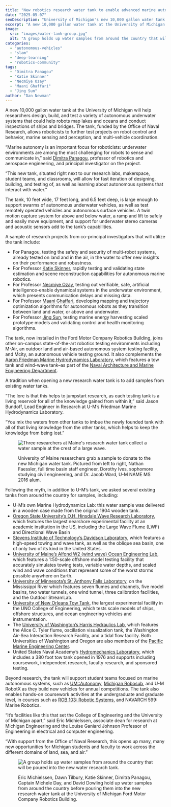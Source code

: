 ```yaml
---
title: "New robotics research water tank to enable advanced marine autonomy"
date: "2025-05-07"
seoDescription: "University of Michigan's new 10,000 gallon water tank enables advanced marine robotics research, supporting autonomous underwater vehicle development, multi-robot coordination, and marine sensing systems for ocean mapping and infrastructure inspection."
excerpt: "A new 10,000 gallon water tank at the University of Michigan will help researchers design, build, and test a variety of autonomous underwater systems that could help robots map lakes and oceans and conduct inspections of ships and bridges."
image:
  src: "images/water-tank-group.jpg"
  alt: "A group holds up water samples from around the country that will be poured into the new water research tank."
categories:
  - "autonomous-vehicles"
  - "slam"
  - "deep-learning"
  - "robotics-community"
tags:
  - "Dimitra Panagou"
  - "Katie Skinner"
  - "Necmiye Ozay"
  - "Maani Ghaffari"
  - "Jing Sun"
author: "Dan Newman"
---
```


<VideoCenter url="https://youtu.be/CxkPDz2u3UY" />

A new 10,000 gallon water tank at the University of Michigan will help researchers design, build, and test a variety of autonomous underwater systems that could help robots map lakes and oceans and conduct inspections of ships and bridges. The tank, funded by the Office of Naval Research, allows roboticists to further test projects on robot control and behavior, marine sensing and perception, and multi-vehicle coordination.

“Marine autonomy is an important focus for roboticists: underwater environments are among the most challenging for robots to sense and communicate in,” said [Dimitra Panagou](/people/faculty/dimitra-panagou), professor of robotics and aerospace engineering, and principal investigator on the project.

“This new tank, situated right next to our research labs, makerspace, student teams, and classrooms, will allow for fast iteration of designing, building, and testing of, as well as learning about autonomous systems that interact with water.”

The tank, 10 feet wide, 17 feet long, and 6.5 feet deep, is large enough to support swarms of autonomous underwater vehicles, as well as test remotely operated vehicles and autonomous surface vehicles. A twin motion capture system for above and below water, a ramp and lift to safely and easily move equipment, and support for underwater stereo cameras and acoustic sensors add to the tank’s capabilities.

A sample of research projects from co-principal investigators that will utilize the tank include:
- For Panagou, testing the safety and security of multi-robot systems, already tested on land and in the air, in the water to offer new insights on their performance and robustness.
- For Professor [Katie Skinner](/people/faculty/katie-skinner), rapidly testing and validating state estimation and scene reconstruction capabilities for autonomous marine robotics.
- For Professor [Necmiye Ozay](/people/faculty/necmiye-ozay), testing out verifiable, safe, artificial intelligence-enable dynamical systems in the underwater environment, which presents communication delays and missing data.
- For Professor [Maani Ghaffari](/people/faculty/maani-ghaffari), developing mapping and trajectory optimization algorithms for autonomous robots as they transition between land and water, or above and underwater.
- For Professor [Jing Sun](https://name.engin.umich.edu/people/sun-jing/), testing marine energy harvesting scaled prototype models and validating control and health monitoring algorithms.

<VideoCenter url="https://www.youtube.com/watch?v=UtNK1Ite8no" />

The tank, now installed in the Ford Motor Company Robotics Building, joins other on-campus state-of-the-art robotics testing environments including M-Air, an outdoor land and air-based autonomous system testing facility, and Mcity, an autonomous vehicle testing ground. It also complements the [Aaron Friedman Marine Hydrodynamics Laboratory](https://mhl.engin.umich.edu), which features a tow tank and wind-wave tank–as part of the [Naval Architecture and Marine Engineering Department](https://name.engin.umich.edu).

A tradition when opening a new research water tank is to add samples from existing water tanks.

“The lore is that this helps to jumpstart research, as each testing tank is a living reservoir for all of the knowledge gained from within it,” said Jason Bundoff, Lead Engineer in Research at U-M’s Friedman Marine Hydrodynamics Laboratory.

“You mix the waters from other tanks to imbue the newly founded tank with all of that living knowledge from the other tanks, which helps to keep the knowledge from being lost.”

<figure>

  ![Three researchers at Maine's research water tank collect a water sample at the crest of a large wave.](images/maine-water-tank.jpg)

  <figcaption>University of Maine researchers grab a sample to donate to the new Michigan water tank. Pictured from left to right, Nathan Faessler, full time basin staff engineer, Dorothy Ives, sophomore studying civil engineering, and Dr. Jacob Ward, U-M NAME MS 2016 alum.</figcaption>
</figure>

Following the myth, in addition to U-M’s tank, we asked several existing tanks from around the country for samples, including:

* U-M’s own Marine Hydrodynamics Lab: this water sample was delivered in a wooden case made from the original 1904 wooden tank.  
* [Oregon State University’s O.H. Hinsdale Wave Research Laboratory](https://engineering.oregonstate.edu/wave-lab), which features the largest nearshore experimental facility at an academic institution in the US, including the Large Wave Flume (LWF) and Directional Wave Basin  
* [Stevens Institute of Technology’s Davidson Laboratory](https://www.stevens.edu/davidson-laboratory/facilities), which features a high-speed towing and wave tank, as well as the oblique sea basin, one of only two of its kind in the United States.  
* [University of Maine’s Alfond W2 (wind wave) Ocean Engineering Lab](https://composites.umaine.edu/oee-facilities/), which features a 1:50-scale offshore model testing facility that accurately simulates towing tests, variable water depths, and scaled wind and wave conditions that represent some of the worst storms possible anywhere on Earth.  
* [University of Minnesota’s St. Anthony Falls Laboratory](https://cse.umn.edu/safl), on the Mississippi River which features seven flumes and channels, five model basins, two water tunnels, one wind tunnel, three calibration facilities, and the Outdoor StreamLab.  
* [University of New Orleans Tow Tank](https://www.uno.edu/academics/coe/name/facilities/towing-tank), the largest experimental facility in the UNO College of Engineering, which tests scale models of ships, offshore structures, and ocean engineering vehicles and instrumentation.   
* The [University of Washington’s Harris Hydraulics Lab](https://www.pmec.us/testing/harris-hydraulics-lab), which features the Alice C. Tyler flume, oscillation visualization tank, the Washington Air-Sea Interaction Research Facility, and a tidal flow facility. Both Universities of Washington and Oregon are also members of the [Pacific Marine Engineering Center](https://www.pmec.us).  
* United States Naval Academy’s [Hydromechanics Laboratory](https://usna.edu/Hydromechanics/Archive.php#panel1FacilityHistory), which includes a 380 foot tow tank opened in 1976 and supports including coursework, independent research, faculty research, and sponsored testing. 

Beyond research, the tank will support student teams focused on marine autonomous systems, such as [UM::Autonomy](http://www.umautonomy.com/), [Michigan Robosub](https://maizepages.umich.edu/organization/michiganrobosub), and U-M RobotX as they build new vehicles for annual competitions. The tank also enables hands-on coursework activities at the undergraduate and graduate level, in courses such as [ROB 103: Robotic Systems](https://robotics.umich.edu/news/2021/building-the-basics-in-rob-103-robotic-systems/), and NAVARCH 599: Marine Robotics.

“It’s facilities like this that set the College of Engineering and the University of Michigan apart,” said Eric Michielssen, associate dean for research at Michigan Engineering and the Louise Ganiard Johnson Professor of Engineering in electrical and computer engineering.

“With support from the Office of Naval Research, this opens up many, many new opportunities for Michigan students and faculty to work across the different domains of land, sea, and air.”

<figure>

  ![A group holds up water samples from around the country that will be poured into the new water research tank.](images/water-tank-group.jpg)

  <figcaption>Eric Michielssen, Dawn Tilbury, Katie Skinner, Dimitra Panagou, Captain Michele Day, and David Dowling hold up water samples from around the country before pouring them into the new research water tank at the University of Michigan Ford Motor Company Robotics Building.</figcaption>
 </figure> 
